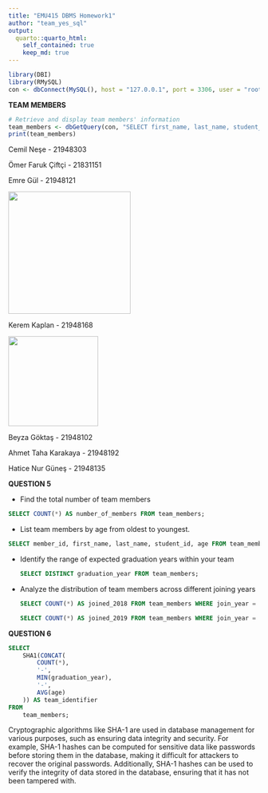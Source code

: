 ```yaml
---
title: "EMU415 DBMS Homework1"
author: "team_yes_sql"
output:
  quarto::quarto_html:
    self_contained: true
    keep_md: true
---
```


```r
library(DBI)
library(RMySQL)  
con <- dbConnect(MySQL(), host = "127.0.0.1", port = 3306, user = "root", dbname = "EMU415_yes_sql")
```

**TEAM MEMBERS**

```r
# Retrieve and display team members' information
team_members <- dbGetQuery(con, "SELECT first_name, last_name, student_id FROM team_members")
print(team_members)
```

Cemil Neşe - 21948303

Ömer Faruk Çiftçi - 21831151

Emre Gül - 21948121

![](images/cvfoto111.jpeg){width="245"}

Kerem Kaplan - 21948168

![](images/beyzafoto.jpg){width="180"}

Beyza Göktaş - 21948102

Ahmet Taha Karakaya - 21948192

Hatice Nur Güneş - 21948135

**QUESTION 5**

-   Find the total number of team members

```sql

SELECT COUNT(*) AS number_of_members FROM team_members;

```

-   List team members by age from oldest to youngest.

```sql

SELECT member_id, first_name, last_name, student_id, age FROM team_members ORDER BY age DESC;

```

-   Identify the range of expected graduation years within your team

    ```sql

    SELECT DISTINCT graduation_year FROM team_members;
    ```

-   Analyze the distribution of team members across different joining years

    ```sql

    SELECT COUNT(*) AS joined_2018 FROM team_members WHERE join_year = 2018;

    ```

    ```sql

    SELECT COUNT(*) AS joined_2019 FROM team_members WHERE join_year = 2019;

    ```

**QUESTION 6**

```sql

SELECT
    SHA1(CONCAT(
        COUNT(*),
        '-',
        MIN(graduation_year),
        '-',
        AVG(age)
    )) AS team_identifier
FROM
    team_members;

```

Cryptographic algorithms like SHA-1 are used in database management for various purposes, such as ensuring data integrity and security. For example, SHA-1 hashes can be computed for sensitive data like passwords before storing them in the database, making it difficult for attackers to recover the original passwords. Additionally, SHA-1 hashes can be used to verify the integrity of data stored in the database, ensuring that it has not been tampered with.
